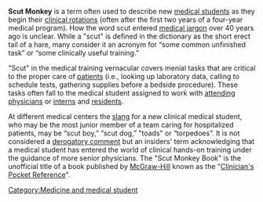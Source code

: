 {{Medical}} {{Clinicians Pocket Reference, McGraw Hill New York 2004}} {{Thescutmonkey.com}}

'''Scut Monkey''' is a term often used to describe new [[medical student]]s as they begin their [[clinical rotation]]s (often after the first two years of a four-year medical program).  How the word scut entered [[medical jargon]] over 40 years ago is unclear. While a "scut" is defined in the dictionary as the short erect tail of a hare, many consider it an acronym for “some common unfinished task” or “some clinically useful training.” 

"Scut" in the medical training vernacular covers menial tasks that are critical to the proper care of [[patient]]s (i.e., looking up laboratory data, calling to schedule tests, gathering supplies before a bedside procedure). These tasks often fall to the medical student assigned to work with [[attending physician]]s or [[intern]]s and [[Residency (medicine)|residents]].

At different medical centers the [[slang]] for a new clinical medical student, who may be the most junior member of a team caring for hospitalized patients, may be “scut boy,” “scut dog,” "toads" or “torpedoes”. It is not considered a [[derogatory comment]] but an insiders' term acknowledging that a medical student has entered the world of clinical hands-on training under the guidance of more senior physicians. The "Scut Monkey Book" is the unofficial title of a book published by [[McGraw-Hill]] known as the "[[Clinician's Pocket Reference]]".[[Category:Medicine and medical student]]